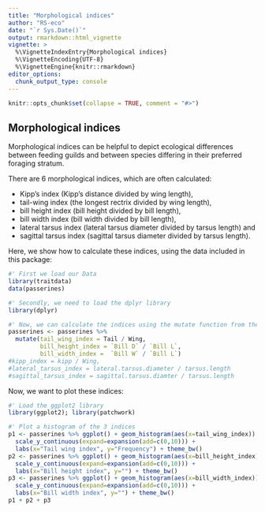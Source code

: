 ```yaml
---
title: "Morphological indices"
author: "RS-eco"
date: "`r Sys.Date()`"
output: rmarkdown::html_vignette
vignette: >
  %\VignetteIndexEntry{Morphological indices}
  %\VignetteEncoding{UTF-8}
  %\VignetteEngine{knitr::rmarkdown}
editor_options: 
  chunk_output_type: console
---
```


```r
knitr::opts_chunk$set(collapse = TRUE, comment = "#>")
```

## Morphological indices

Morphological indices can be helpful to depict ecological differences between feeding guilds and between species differing in their preferred foraging stratum. 

There are 6 morphological indices, which are often calculated:

* Kipp’s index (Kipp’s distance divided by wing length), 
* tail-wing index (the longest rectrix divided by wing length), 
* bill height index (bill height divided by bill length), 
* bill width index (bill width divided by bill length), 
* lateral tarsus index (lateral tarsus diameter divided by tarsus length) and 
* sagittal tarsus index (sagittal tarsus diameter divided by tarsus length).

Here, we show how to calculate these indices, using the data included in this package:

```r
#' First we load our Data
library(traitdata)
data(passerines)

#' Secondly, we need to load the dplyr library
library(dplyr)

#' Now, we can calculate the indices using the mutate function from the dplyr package
passerines <- passerines %>% 
  mutate(tail_wing_index = Tail / Wing, 
         bill_height_index = `Bill D` / `Bill L`, 
         bill_width_index =  `Bill W` / `Bill L`)
#kipp_index = kipp / Wing,
#lateral_tarsus_index = lateral.tarsus.diameter / tarsus.length
#sagittal_tarsus_index = sagittal.tarsus.diamter / tarsus.length
```

Now, we want to plot these indices:

```r
#' Load the ggplot2 library
library(ggplot2); library(patchwork)

#' Plot a histogram of the 3 indices
p1 <- passerines %>% ggplot() + geom_histogram(aes(x=tail_wing_index)) +
  scale_y_continuous(expand=expansion(add=c(0,10))) + 
  labs(x="Tail wing index", y="Frequency") + theme_bw()
p2 <- passerines %>% ggplot() + geom_histogram(aes(x=bill_height_index)) +
  scale_y_continuous(expand=expansion(add=c(0,10))) + 
  labs(x="Bill height index", y="") + theme_bw()
p3 <- passerines %>% ggplot() + geom_histogram(aes(x=bill_width_index)) +
  scale_y_continuous(expand=expansion(add=c(0,10))) + 
  labs(x="Bill width index", y="") + theme_bw()
p1 + p2 + p3
```

